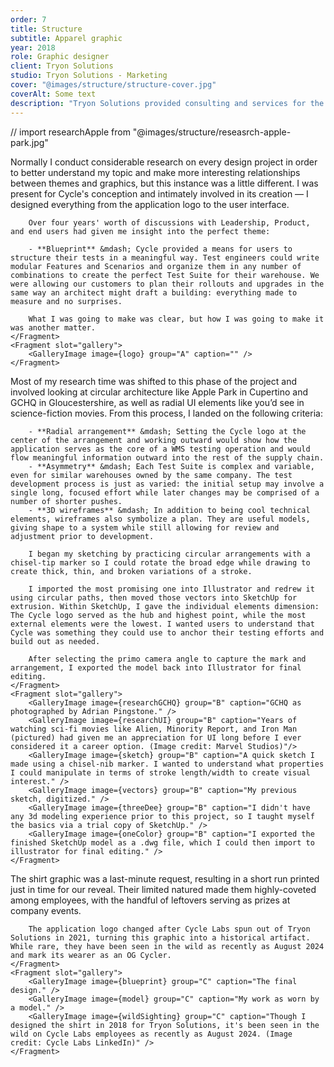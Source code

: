 ```yaml
---
order: 7
title: Structure
subtitle: Apparel graphic
year: 2018
role: Graphic designer
client: Tryon Solutions
studio: Tryon Solutions - Marketing
cover: "@images/structure/structure-cover.jpg"
coverAlt: Some text
description: "Tryon Solutions provided consulting and services for the warehouse management industry, but quietly began developing Cycle in the background to help streamline the process. When it came time to reveal our work, I wanted our demo team to stand out among the crowd."
---
```


// import researchApple from "@images/structure/reseasrch-apple-park.jpg"

<ProjectSection sectionTitle="Concept">
    <Fragment slot="text">
        Normally I conduct considerable research on every design project in order to better understand my topic and make more interesting relationships between themes and graphics, but this instance was a little different. I was present for Cycle's conception and intimately involved in its creation &mdash; I designed everything from the application logo to the user interface. 

        Over four years' worth of discussions with Leadership, Product, and end users had given me insight into the perfect theme:

        - **Blueprint** &mdash; Cycle provided a means for users to structure their tests in a meaningful way. Test engineers could write modular Features and Scenarios and organize them in any number of combinations to create the perfect Test Suite for their warehouse. We were allowing our customers to plan their rollouts and upgrades in the same way an architect might draft a building: everything made to measure and no surprises.

        What I was going to make was clear, but how I was going to make it was another matter.
    </Fragment>
    <Fragment slot="gallery">
        <GalleryImage image={logo} group="A" caption="" />
    </Fragment>
</ProjectSection>

<ProjectSection sectionTitle="Process">
    <Fragment slot="text">
        Most of my research time was shifted to this phase of the project and involved looking at circular architecture like Apple Park in Cupertino and GCHQ in Gloucestershire, as well as radial UI elements like you’d see in science-fiction movies. From this process, I landed on the following criteria:

        - **Radial arrangement** &mdash; Setting the Cycle logo at the center of the arrangement and working outward would show how the application serves as the core of a WMS testing operation and would flow meaningful information outward into the rest of the supply chain.
        - **Asymmetry** &mdash; Each Test Suite is complex and variable, even for similar warehouses owned by the same company. The test development process is just as varied: the initial setup may involve a single long, focused effort while later changes may be comprised of a number of shorter pushes.
        - **3D wireframes** &mdash; In addition to being cool technical elements, wireframes also symbolize a plan. They are useful models, giving shape to a system while still allowing for review and adjustment prior to development.

        I began my sketching by practicing circular arrangements with a chisel-tip marker so I could rotate the broad edge while drawing to create thick, thin, and broken variations of a stroke.

        I imported the most promising one into Illustrator and redrew it using circular paths, then moved those vectors into SketchUp for extrusion. Within SketchUp, I gave the individual elements dimension: The Cycle logo served as the hub and highest point, while the most external elements were the lowest. I wanted users to understand that Cycle was something they could use to anchor their testing efforts and build out as needed.

        After selecting the primo camera angle to capture the mark and arrangement, I exported the model back into Illustrator for final editing.
    </Fragment>
    <Fragment slot="gallery">
        <GalleryImage image={researchGCHQ} group="B" caption="GCHQ as photographed by Adrian Pingstone." />
        <GalleryImage image={researchUI} group="B" caption="Years of watching sci-fi movies like Alien, Minority Report, and Iron Man (pictured) had given me an appreciation for UI long before I ever considered it a career option. (Image credit: Marvel Studios)"/>
        <GalleryImage image={sketch} group="B" caption="A quick sketch I made using a chisel-nib marker. I wanted to understand what properties I could manipulate in terms of stroke length/width to create visual interest." />
        <GalleryImage image={vectors} group="B" caption="My previous sketch, digitized." />
        <GalleryImage image={threeDee} group="B" caption="I didn't have any 3d modeling experience prior to this project, so I taught myself the basics via a trial copy of SketchUp." />
        <GalleryImage image={oneColor} group="B" caption="I exported the finished SketchUp model as a .dwg file, which I could then import to illustrator for final editing." />
    </Fragment>
</ProjectSection>

<ProjectSection sectionTitle="Outcome">
    <Fragment slot="text">
        The shirt graphic was a last-minute request, resulting in a short run printed just in time for our reveal. Their limited natured made them highly-coveted among employees, with the handful of leftovers serving as prizes at company events. 
        
        The application logo changed after Cycle Labs spun out of Tryon Solutions in 2021, turning this graphic into a historical artifact. While rare, they have been seen in the wild as recently as August 2024 and mark its wearer as an OG Cycler.
    </Fragment>
    <Fragment slot="gallery">
        <GalleryImage image={blueprint} group="C" caption="The final design." />
        <GalleryImage image={model} group="C" caption="My work as worn by a model." />
        <GalleryImage image={wildSighting} group="C" caption="Though I designed the shirt in 2018 for Tryon Solutions, it's been seen in the wild on Cycle Labs employees as recently as August 2024. (Image credit: Cycle Labs LinkedIn)" />
    </Fragment>
</ProjectSection>